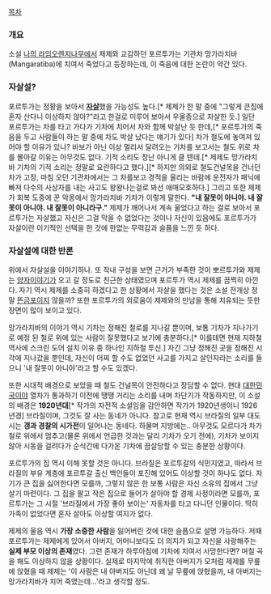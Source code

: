 [[목차]]
=== 개요 ===
소설 [[나의 라임오렌지나무]]에서 제제와 교감하던 포르투가는 기관차 망가라치바(Mangaratiba)에 치여서 죽었다고 등장하는데, 이 죽음에 대한 논란이 약간 있다. 

=== 자살설? ===
포르투가는 정황을 보아서 '''[[자살]]'''했을 가능성도 높다.[* 제제가 한 말 중에 "그렇게 큰집에 혼자 산다니 이상하지 않아?"라고 한걸로 미루어 보아서 우울증으로 자살한 듯.] 일단 포르투가는 차를 타고 가다가 기차에 치어서 차와 함께 박살난 듯 한데,[* 포르투가의 죽음을 두고 사람들이 하는 말 중에 차도 박살 났다는 얘기가 있다] 차가 철도에 놓여져 있어야 할 이유가 있나? 바보가 아닌 이상 멀리서 달려오는 기차를 보고서는 철도 위로 차를 몰아갈 이유는 아무것도 없다. 기적 소리도 장난 아니게 클 텐데.[* 제제도 망가라치바 기차의 기적 소리는 정말로 요란하다고 했다.][* 하지만 의외로 철도건널목을 건너던 차가 고장, 마침 오던 기관차에서는 그 차를보고 경적을 울리는 바람에 운전자가 패닉에 빠져 다수의 사상자를 내는 사고도 왕왕나는걸로 봐선 애매모호하다.] 그리고 또한 제제가 회복 도중에 꾼 악몽에서 망가라치바 기차가 이렇게 말한다. '''"내 잘못이 아니야. 내 잘못이 아니야. 내 잘못이 아니라구."''' 제제가 깨어나서 계속 울었다고 하는 걸로 보아서 포르투가는 자살했고 자신은 그걸 막을 수 없었다는 것이나 자신이 있음에도 포르투가가 자살이란 이기적인 선택을 한 것에 한없는 무력감과 슬픔을 느낀 듯 하다.

=== 자살설에 대한 반론 ===
위에서 자살설을 이야기하나. 또 작내 구성을 보면 근거가 부족한 것이 뽀르투가와 제제는 [[양자]]이야기가 오고 갈 정도로 친근한 상태였으며 포르투가 역시 제제를 끔찍히 아낀다. 자기 역시 제제를 소중히 하겠다고 한 상황에서 자살을 했다는 것은 소설 전개상 정말 [[뜬금포]]이지 않을까? 또한 포르투가의 외로움이 제제와의 만남을 통해 치유되는 듯한 장면이 많이 보이고 있다.

망가라치바의 이야기 역시 기차는 정해진 철로를 지나갈 뿐이며, 보통 기차가 지나가기로 예정 된 철로 위에 있는 사람이 잘못했다고 보기에 충분하다.[* 이를테면 현재 지하철 역사에 스크린 도어 설치 이유 중 하나인 지하철 투신.] 자긴 그냥 정해진 곳을 정해진 시각에 지나갔을 뿐인데, 자신이 어찌 할 수도 없었던 사고를 가지고 살인자라는 소리를 들으니 '내 잘못이 아니야'라고 할 수도 있겠다.

또한 시대적 배경으로 보았을 때 철도 건널목이 안전하다고 장담할 수 없다. 현대 [[대한민국]]이야 열차가 통과하기 이전에 땡땡 거리는 소리를 내며 차단기가 작동하지만, 이 소설의 배경은 '''1920년대'''[* 작가의 자전적 소설임을 감안하면 작가가 1920년생이니 1926년경] 브라질이며, 그것도 잘 사는 동네가 아니다. 참고로 현재 역시 브라질의 일부 대도시는 '''갱과 경찰의 시가전'''이 일어나는 동네다. 하물며 지방에는.. 아무것도 모르다가 차가 철로 위에서 멈추고(물론 위에서 언급한 것과는 달리 기차가 오기 전에), 기차가 보이지 않아 시동을 걸려다가 순식간에 다가온 기차에 끔살당할 수 있는 충분한 상황이다.

포르투가의 집 역시 이해 못할 것은 아니다. 브라질은 포르투갈의 식민지였고, 따라서 브라질의 부유 계층에 포르투갈 출신 백인들이 포진해 있어도 이상할 것이 하나도 없다. 자기가 큰 집을 싫어한다면 모를까, 그렇지 않은 한 보통 사람은 자신 소유의 집에서 그냥 살기 마련이다. 그 집을 팔고 작은 집으로 들어가 살아야 할 경제 사정이라면 모를까, 포르투가는 그 시절 '브라질에서 가장 좋아 보이는' 자동차를 타고 다니던 인물이다. 딱히 가족이 없었다면 혼자 살아도 이상할 여지가 없다.

제제의 울음 역시 '''가장 소중한 사람'''을 잃어버린 것에 대한 슬픔으로 설명 가능하다. 저때 포르투가는 제제에게 있어서 아버지, 어머니보다도 더 의지가 되고 자신을 사랑해주는 '''실제 부모 이상의 존재'''였다. 그런 존재가 하루아침에 기차에 치여서 사망한다면? 며칠 곡을 해도 이상하지 않을 상황이다. 실제로 마지막에 취직한 아버지가 모처럼 제제를 무릎에 앉혔을 때 제제는 '이 사람은 내 아버지도 아닌데 왜 날 무릎에 앉혔을까, 내 아버지는 망가라치바가 치어 죽였는데...'라고 생각할 정도.
